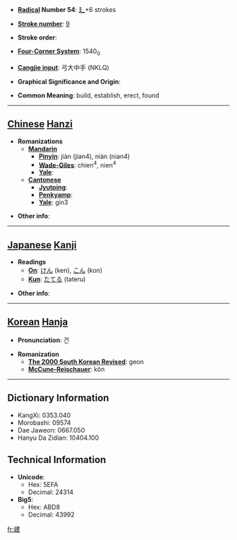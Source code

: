 * '''[[Wiktionary:Chinese radical index| Radical]] Number 54''': [[Wiktionary:Chinese radical index 廴|廴]]+6 strokes

* '''[[Wiktionary:Chinese total strokes index|Stroke number]]''': [[Wiktionary:Chinese total strokes index 9|9]]

* '''Stroke order''': 

* '''[[Wiktionary:Chinese four corner index|Four-Corner System]]''': 1540<sub>0</sub>

* '''[[Wiktionary:Chinese Cangjie index|Cangjie input]]''': 弓大中手 (NKLQ)

* '''Graphical Significance and Origin''': 

* '''Common Meaning''': build, establish, erect, found

----

== [[Chinese]] [[Hanzi]] ==

* '''Romanizations'''
** '''[[Mandarin]]'''
*** '''[[Pinyin]]''': jiàn (jian4), niàn (nian4)
*** '''[[Wade-Giles]]''': chien<sup>4</sup>, nien<sup>4</sup>
*** '''[[Yale]]''': 
** '''[[Cantonese]]'''
*** '''[[Jyutping]]''':
*** '''[[Penkyamp]]''': 
*** '''[[Yale]]''': gin3

* '''Other info''': 

----

== [[Japanese]] [[Kanji]] ==

* '''Readings'''
** '''[[On]]''': [[けん]] (ken), [[こん]] (kon)
** '''[[Kun]]''': [[たてる]] (tateru)

* '''Other info''':  

----

== [[Korean]] [[Hanja]] ==

* '''Pronunciation''': 건

* '''Romanization'''
** '''[[The 2000 South Korean Revised Romanization|The 2000 South Korean Revised]]''': geon
** '''[[McCune-Reischauer]]''': kŏn

----

== Dictionary Information ==

* KangXi: 0353.040
* Morobashi: 09574
* Dae Jaweon: 0667.050
* Hanyu Da Zidian: 10404.100

== Technical Information ==

* '''Unicode''':
** Hex: 5EFA
** Decimal: 24314
* '''Big5''':
** Hex: ABD8
** Decimal: 43992

[[fr:建]]